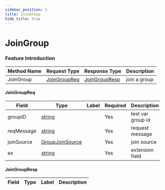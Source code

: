 ```yaml
---
sidebar_position: 3
title: JoinGroup
hide_title: true
---
```


# JoinGroup

### Feature Introduction



| Method Name | Request Type | Response Type | Description |
| ----------- | ------------ | ------------- | ------------- |
| JoinGroup | [JoinGroupReq](docs/group/index.mdx#JoinGroupReq) | [JoinGroupResp](docs/group/index.mdx#JoinGroupResp) | join a group |
 

#### JoinGroupReq
| Field | Type | Label | Required | Description |
| ----- | ---- | ----- | -------- | ----------- |
| groupID | [string](docs/scalar/scalar.mdx) |  | Yes | test var group id |
| reqMessage | [string](docs/scalar/scalar.mdx) |  | Yes | request message |
| joinSource | [GroupJoinSource](docs/shared/index.mdx#GroupJoinSource) |  | Yes | join source |
| ex | [string](docs/scalar/scalar.mdx) |  | Yes | extension field |
 

#### JoinGroupResp
| Field | Type | Label | Description |
| ----- | ---- | ----- | ----------- |


